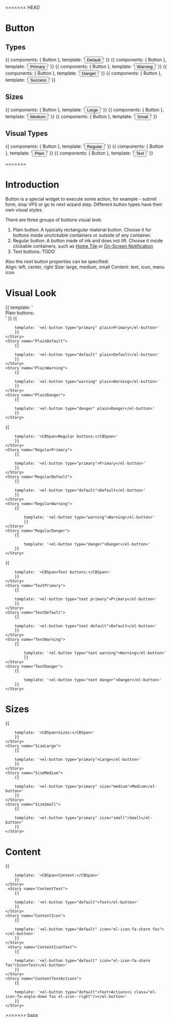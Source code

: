 <<<<<<< HEAD

<Meta title="4 - Components/Basic/Button" component={Button} />

# Button
## Types

<Preview>
  <Story name="Type: Default">
    {{ 
      components: { Button },                     
      template: '<Button type="default">Default</Button>'
    }}
  </Story>
   <Story name="Type: Primary">
    {{ 
      components: { Button },                     
      template: '<Button type="primary">Primary</Button>'
    }}
  </Story>
  <Story name="Type: Warning">
    {{ 
      components: { Button },                     
      template: '<Button type="warning">Warning</Button>'
    }}
  </Story>
  <Story name="Type: Danger">
    {{ 
      components: { Button },                     
      template: '<Button type="danger">Danger</Button>'
    }}
  </Story>
  <Story name="Type: Success">
    {{ 
      components: { Button },                     
      template: '<Button type="success">Success</Button>'
    }}
  </Story>
</Preview>

## Sizes

<Preview>
  <Story name="Size: Large">
    {{ 
      components: { Button },                     
      template: '<Button size="large">Large</Button>'
    }}
  </Story>
   <Story name="Size: Medium">
    {{ 
      components: { Button },                     
      template: '<Button size="medium">Medium</Button>'
    }}
  </Story>
  <Story name="Size: Small">
    {{ 
      components: { Button },                     
      template: '<Button size="small">Small</Button>'
    }}
  </Story>  
</Preview>

## Visual Types

<Preview>
  <Story name="Visual: Regular">
    {{ 
      components: { Button },                     
      template: '<Button type="primary">Regular</Button>'
    }}
  </Story>
   <Story name="Visual: Plain">
    {{ 
      components: { Button },                     
      template: '<Button type="primary" plain="true">Plain</Button>'
    }}
  </Story>
  <Story name="Visual: Text">
    {{ 
      components: { Button },                     
      template: '<Button type="text primary">Text</Button>'
    }}
  </Story>
  
</Preview>

=======

<Meta title="4 - Components/Basic/Button" />

# Introduction

Button is a special widget to execute some action, for example - submit form, stop VPS or go to next  wizard step. Different button types have their own visual styles.

There are three groups of buttons visual look: 
1. Plain button: A typically rectangular material button. Choose it for buttons inside unclickable containers or outside of any container.
2. Regular button: A button made of ink and does not lift. Choose it inside clickable containers, such as [Home Tile](/ui-kit/views/tile/home) or [On-Screen Notification](/app-kit/common/notifications/visualization#on-screen-notifications)
3. Text buttons: TODO

Also the next button properties can be specified:   
 Align: left, center, right
 Size: large, medium, small
 Content: text, icon, menu icon

# Visual Look 
    
<Preview>
    <Story name="Plain">
        {{ 
        template: '<div>Plain buttons:</div>'
        }}
    </Story>
    <Story name="PlainPrimary">
        {{ 
        
        template: '<el-button type="primary" plain>Primary</el-button>'
        }}
    </Story>
    <Story name="PlainDefault">
        {{ 
        
        template: '<el-button type="default" plain>Default</el-button>'
        }}
    </Story>
    <Story name="PlainWarning">
        {{ 
        
        template: '<el-button type="warning" plain>Warning</el-button>'
        }}
    </Story>
    <Story name="PlainDanger">
        {{ 
        
        template: '<el-button type="danger" plain>Danger</el-button>'
        }}
    </Story>
</Preview>

<Preview>
    <Story name="Regular">
        {{ 
        
        template: '<CBSpan>Regular buttons:</CBSpan>'
        }}
    </Story> 
    <Story name="RegularPrimary">
        {{ 
        
        template: '<el-button type="primary">Primary</el-button>'
        }}
    </Story>
    <Story name="RegularDefault">
        {{ 
        
        template: '<el-button type="default">Default</el-button>'
        }}
    </Story>
    <Story name="RegularWarning">
        {{ 
            
            template: '<el-button type="warning">Warning</el-button>'
            }}
    </Story>
    <Story name="RegularDanger">
        {{ 
            
            template: '<el-button type="danger">Danger</el-button>'
        }}
    </Story>
</Preview>

<Preview>
    <Story name="Text">
        {{ 
        
        template: '<CBSpan>Text buttons:</CBSpan>'
        }}
    </Story> 
    <Story name="TextPrimary">
        {{ 
        
        template: '<el-button type="text primary">Primary</el-button>'
        }}
    </Story>
    <Story name="TextDefault">
        {{ 
        
        template: '<el-button type="text default">Default</el-button>'
        }}
    </Story>
    <Story name="TextWarning">
        {{ 
            
            template: '<el-button type="text warning">Warning</el-button>'
            }}
    </Story>
    <Story name="TextDanger">
        {{ 
            
            template: '<el-button type="text danger">Danger</el-button>'
        }}
    </Story>
</Preview>


# Sizes
    
<Preview>
    <Story name="Size">
        {{ 
        
        template: '<CBSpan>Sizes:</CBSpan>'
        }}
    </Story>
    <Story name="SizeLarge">
        {{ 
        
        template: '<el-button type="primary">Large</el-button>'
        }}
    </Story>
    <Story name="SizeMedium">
        {{ 
        
        template: '<el-button type="primary" size="medium">Medium</el-button>'
        }}
    </Story>
    <Story name="SizeSmall">
        {{ 
        
        template: '<el-button type="primary" size="small">Small</el-button>'
        }}
    </Story>
</Preview>

# Content
    
<Preview>
    <Story name="Content">
        {{ 
        
        template: '<CBSpan>Content:</CBSpan>'
        }}
    </Story> 
     <Story name="ContentText">
        {{ 
        
        template: '<el-button type="default">Text</el-button>'
        }}
    </Story>
    <Story name="ContentIcon">
        {{ 
        
        template: '<el-button type="default" icon="el-icon-fa-share fas"></el-button>'
        }}
    </Story>
     <Story name="ContentIconText">
        {{ 
        
        template: '<el-button type="default" icon="el-icon-fa-share fas">Icon+Text</el-button>'
        }}
    </Story>
    <Story name="ContentTextActions">
        {{ 
        
        template: '<el-button type="default">Text+Actions<i class="el-icon-fa-angle-down fas el-icon--right"/></el-button>'
        }}
    </Story>
</Preview>
>>>>>>> baza
